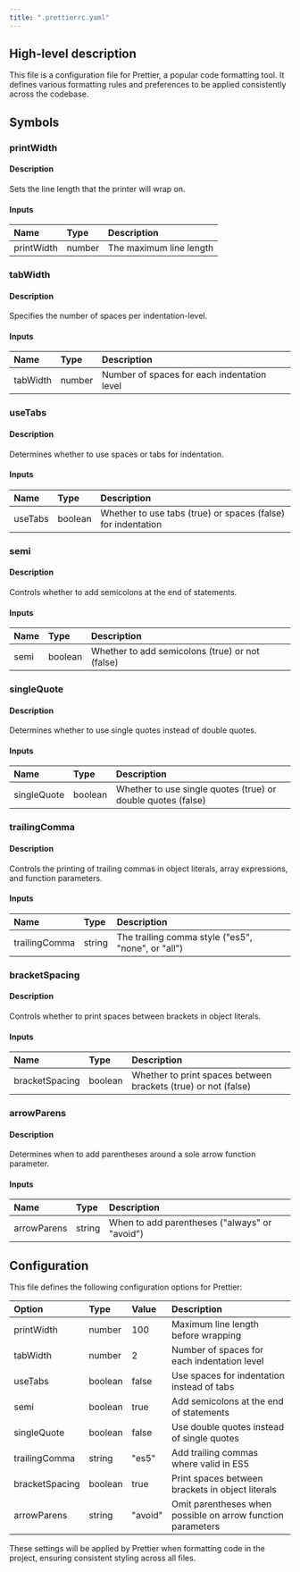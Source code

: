 ```yaml
---
title: ".prettierrc.yaml"
---
```


## High-level description
This file is a configuration file for Prettier, a popular code formatting tool. It defines various formatting rules and preferences to be applied consistently across the codebase.

## Symbols

### printWidth
#### Description
Sets the line length that the printer will wrap on.

#### Inputs
| Name | Type | Description |
|:-----|:-----|:------------|
| printWidth | number | The maximum line length |

### tabWidth
#### Description
Specifies the number of spaces per indentation-level.

#### Inputs
| Name | Type | Description |
|:-----|:-----|:------------|
| tabWidth | number | Number of spaces for each indentation level |

### useTabs
#### Description
Determines whether to use spaces or tabs for indentation.

#### Inputs
| Name | Type | Description |
|:-----|:-----|:------------|
| useTabs | boolean | Whether to use tabs (true) or spaces (false) for indentation |

### semi
#### Description
Controls whether to add semicolons at the end of statements.

#### Inputs
| Name | Type | Description |
|:-----|:-----|:------------|
| semi | boolean | Whether to add semicolons (true) or not (false) |

### singleQuote
#### Description
Determines whether to use single quotes instead of double quotes.

#### Inputs
| Name | Type | Description |
|:-----|:-----|:------------|
| singleQuote | boolean | Whether to use single quotes (true) or double quotes (false) |

### trailingComma
#### Description
Controls the printing of trailing commas in object literals, array expressions, and function parameters.

#### Inputs
| Name | Type | Description |
|:-----|:-----|:------------|
| trailingComma | string | The trailing comma style ("es5", "none", or "all") |

### bracketSpacing
#### Description
Controls whether to print spaces between brackets in object literals.

#### Inputs
| Name | Type | Description |
|:-----|:-----|:------------|
| bracketSpacing | boolean | Whether to print spaces between brackets (true) or not (false) |

### arrowParens
#### Description
Determines when to add parentheses around a sole arrow function parameter.

#### Inputs
| Name | Type | Description |
|:-----|:-----|:------------|
| arrowParens | string | When to add parentheses ("always" or "avoid") |

## Configuration
This file defines the following configuration options for Prettier:

| Option | Type | Value | Description |
|:-------|:-----|:------|:------------|
| printWidth | number | 100 | Maximum line length before wrapping |
| tabWidth | number | 2 | Number of spaces for each indentation level |
| useTabs | boolean | false | Use spaces for indentation instead of tabs |
| semi | boolean | true | Add semicolons at the end of statements |
| singleQuote | boolean | false | Use double quotes instead of single quotes |
| trailingComma | string | "es5" | Add trailing commas where valid in ES5 |
| bracketSpacing | boolean | true | Print spaces between brackets in object literals |
| arrowParens | string | "avoid" | Omit parentheses when possible on arrow function parameters |

These settings will be applied by Prettier when formatting code in the project, ensuring consistent styling across all files.